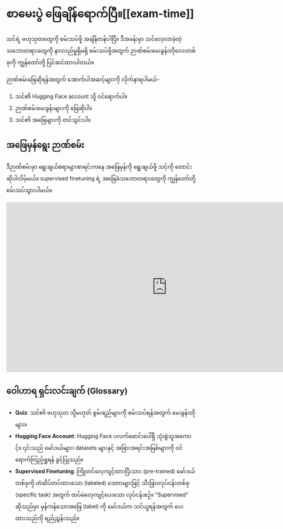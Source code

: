 # စာမေးပွဲ ဖြေချိန်ရောက်ပြီ။[[exam-time]]

<CourseFloatingBanner
    chapter={1}
    classNames="absolute z-10 right-0 top-0"
/>

သင်ရဲ့ ဗဟုသုတတွေကို စမ်းသပ်ဖို့ အချိန်တန်ပါပြီ။ ဒီအခန်းမှာ သင်လေ့လာခဲ့တဲ့ သဘောတရားတွေကို နားလည်မှုရှိမရှိ စမ်းသပ်ဖို့အတွက် ဉာဏ်စမ်းမေးခွန်းတိုလေးတစ်ခုကို ကျွန်တော်တို့ ပြင်ဆင်ထားပါတယ်။

ဉာဏ်စမ်းဖြေဆိုရန်အတွက် အောက်ပါအဆင့်များကို လိုက်နာရပါမယ်-

1.  သင်၏ Hugging Face account သို့ ဝင်ရောက်ပါ။
2.  ဉာဏ်စမ်းမေးခွန်းများကို ဖြေဆိုပါ။
3.  သင်၏ အဖြေများကို တင်သွင်းပါ။

## အဖြေမှန်ရွေး ဉာဏ်စမ်း

ဒီဉာဏ်စမ်းမှာ ရွေးချယ်စရာများစာရင်းကနေ အဖြေမှန်ကို ရွေးချယ်ဖို့ သင့်ကို တောင်းဆိုပါလိမ့်မယ်။ supervised finetuning ရဲ့ အခြေခံသဘောတရားတွေကို ကျွန်တော်တို့ စမ်းသပ်သွားပါမယ်။

<iframe
	src="https://huggingface-course-chapter-1-exam.hf.space"
	frameborder="0"
	width="850"
	height="450"
></iframe>

## ဝေါဟာရ ရှင်းလင်းချက် (Glossary)

*   **Quiz**: သင်၏ ဗဟုသုတ သို့မဟုတ် စွမ်းရည်များကို စမ်းသပ်ရန်အတွက် မေးခွန်းတိုများ။
*   **Hugging Face Account**: Hugging Face ပလက်ဖောင်းပေါ်ရှိ သုံးစွဲသူအကောင့်။ ၎င်းသည် မော်ဒယ်များ၊ datasets များနှင့် အခြားအရင်းအမြစ်များကို ဝင်ရောက်ကြည့်ရှုရန် ခွင့်ပြုသည်။
*   **Supervised Finetuning**: ကြိုတင်လေ့ကျင့်ထားပြီးသား (pre-trained) မော်ဒယ်တစ်ခုကို တံဆိပ်တပ်ထားသော (labeled) ဒေတာများဖြင့် သီးခြားလုပ်ငန်းတစ်ခု (specific task) အတွက် ထပ်မံလေ့ကျင့်ပေးသော လုပ်ငန်းစဉ်။ "Supervised" ဆိုသည်မှာ မှန်ကန်သောအဖြေ (label) ကို မော်ဒယ်က သင်ယူရန်အတွက် ပေးထားသည်ကို ရည်ညွှန်းသည်။